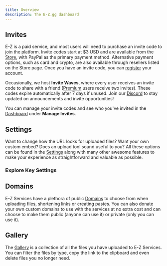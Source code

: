 ```yaml
---
title: Overview
description: The E-Z.gg dashboard
---
```


## Invites

E-Z is a paid service, and most users will need to purchase an invite code to join the platform. Invite codes start at $3 USD and are available from the [Store](https://store.e-z.gg), with PayPal as the primary payment method. Alternative payment options, such as card and crypto, are also available through resellers listed on the Store page. Once you have an invite code, you can [register](https://e-z.gg/dash/register) your account.

Occasionally, we host **Invite Waves**, where every user receives an invite code to share with a friend ([Premium](/docs/account/premium) users receive two invites). These codes expire automatically after 7 days if unused. Join our [Discord](https://discord.gg/ez) to stay updated on announcements and invite opportunities!

You can manage your invite codes and see who you've invited in the [Dashboard](https://e-z.gg/dash) under **Manage Invites**.

## Settings

Want to change how the URL looks for uploaded files?
Want your own custom embed?
Does an upload tool sound useful to you?
All these options can be found in the [Settings](https://e-z.gg/dash/settings) along with many other awesome features to make your experience as straightforward and valuable as possible.

### Explore Key Settings

<Cards>
  <Card title="Learn more about Embeds" href="/docs/settings/embeds" />
  <Card title="Learn more about URL Settings" href="/docs/settings/url-settings" />
  <Card title="Learn more about Image Borders" href="/docs/settings/image-borders" />
  <Card title="Learn more about Upload Tools" href="/docs/settings/upload-tools" />
</Cards>

## Domains

E-Z Services have a plethora of public [Domains](https://e-z.gg/dash/domains) to choose from when uploading files, shortening links or creating pastes.
You can also donate your own custom domains to use with the services at no extra cost and can choose to make them public (anyone can use it) or private (only you can use it).

## Gallery

The [Gallery](https://e-z.gg/dash/gallery) is a collection of all the files you have uploaded to E-Z Services.
You can filter the files by type, copy the link to the clipboard and even delete files you no longer need.